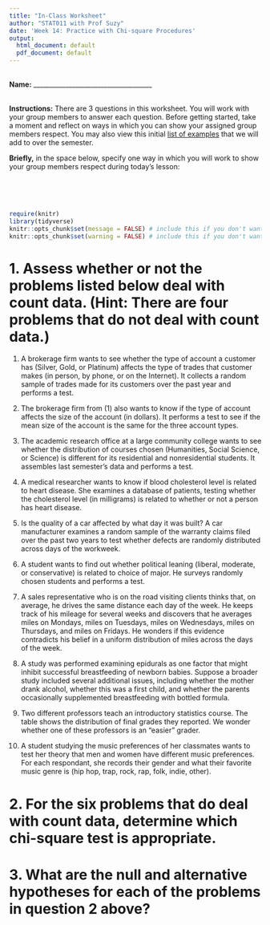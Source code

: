 ```yaml
---
title: "In-Class Worksheet"
author: "STAT011 with Prof Suzy"
date: 'Week 14: Practice with Chi-square Procedures'
output:
  html_document: default
  pdf_document: default
---
```

<br>
**Name:** _____________________________________

<br>
**Instructions:** There are 3 questions in this worksheet. You will work with your group members to answer each question. Before getting started, take a moment and reflect on ways in which you can show your assigned group members respect. You may also view this initial [list of examples](https://docs.google.com/document/d/1emP8SiS2IO-_blKdVmVp-CJTr0NLlKG4vzMnphH-P7E/edit?usp=sharing) that we will add to over the semester.

**Briefly,** in the space below, specify one way in which you will work to show your group members respect during today's lesson:

<br>
<br>
<br>

```r
require(knitr)
library(tidyverse)
knitr::opts_chunk$set(message = FALSE) # include this if you don't want markdown to knit messages
knitr::opts_chunk$set(warning = FALSE) # include this if you don't want markdown to knit warnings
```


# 1. Assess whether or not the problems listed below deal with count data. (Hint: There are four problems that do not deal with count data.)

1.  A brokerage firm wants to see whether the type of account a customer has (Silver, Gold, or Platinum) affects the type of trades that customer makes (in person, by phone, or on the Internet). It collects a random sample of trades made for its customers over the past year and performs a test.  

\vspace{0.5cm}

2. The brokerage firm from (1) also wants to know if the type of account affects the size of the account (in dollars). It performs a test to see if the mean size of the account is the same for the three account types. 

\vspace{0.5cm}

3. The academic research office at a large community college wants to see whether the distribution of courses chosen (Humanities, Social Science, or Science) is different for its residential and nonresidential students. It assembles last semester's data and performs a test.  

\vspace{0.5cm}

4. A medical researcher wants to know if blood cholesterol level is related to heart disease. She examines a database of  patients, testing whether the cholesterol level (in milligrams) is related to whether or not a person has heart disease.

\vspace{0.5cm}

5. Is the quality of a car affected by what day it was built? A car manufacturer examines a random sample of the warranty claims filed over the past two years to test whether defects are randomly distributed across days of the workweek.

\vspace{0.5cm}

6. A student wants to find out whether political leaning (liberal, moderate, or conservative) is related to choice of major. He surveys randomly chosen students and performs a test.

\vspace{0.5cm}

7. A sales representative who is on the road visiting clients thinks that, on average, he drives the same distance each day of the week. He keeps track of his mileage for several weeks and discovers that he averages  miles on Mondays,  miles on Tuesdays,  miles on Wednesdays,  miles on Thursdays, and  miles on Fridays. He wonders if this evidence contradicts his belief in a uniform distribution of miles across the days of the week. 

\vspace{0.5cm}

8. A study was performed examining epidurals as one factor that might inhibit successful breastfeeding of newborn babies. Suppose a broader study included several additional issues, including whether the mother drank alcohol, whether this was a first child, and whether the parents occasionally supplemented breastfeeding with bottled formula. 

\vspace{0.5cm}

9. Two different professors teach an introductory statistics course. The table shows the distribution of final grades they reported. We wonder whether one of these professors is an "easier" grader. 

\vspace{0.5cm}

10. A student studying the music preferences of her classmates wants to test her theory that men and women have different music preferences. For each respondant, she records their gender and what their favorite music genre is (hip hop, trap, rock, rap, folk, indie, other). 

\vspace{0.5cm}

# 2. For the six problems that do deal with count data, determine which chi-square test is appropriate. 

\vspace{5cm}

# 3. What are the null and alternative hypotheses for each of the problems in question 2 above? 

\vspace{5cm}